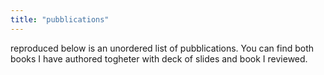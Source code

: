```yaml
---
title: "pubblications"
---
```


reproduced below is an unordered list of pubblications. You can find both books I have authored togheter with deck of slides and book I reviewed.
